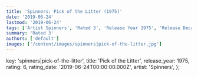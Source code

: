 ```yaml
---
title: 'Spinners: Pick of the Litter (1975)'
date: '2019-06-24'
lastmod: '2019-06-24'
tags: ['Artist Spinners', 'Rated 3', 'Release Year 1975', 'Release Decade 1970']
summary: 'Rated 3'
authors: ['default']
images: ['/content/images/spinners|pick-of-the-litter.jpg']
---
```


  key: 'spinners|pick-of-the-litter',
  title: 'Pick of the Litter',
  release_year: 1975,
  rating: 6,
  rating_date: '2019-06-24T00:00:00.000Z',
  artist: 'Spinners',
};

<MusicRating data={data} />
